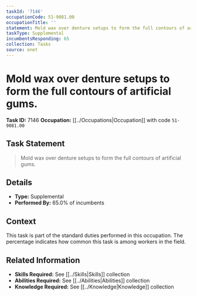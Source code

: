 ```yaml
---
taskId: '7146'
occupationCode: 51-9081.00
occupationTitle: ''
statement: Mold wax over denture setups to form the full contours of artificial gums.
taskType: Supplemental
incumbentsResponding: 65
collection: Tasks
source: onet
---
```

# Mold wax over denture setups to form the full contours of artificial gums.

**Task ID:** 7146
**Occupation:** [[../Occupations|Occupation]] with code `51-9081.00`

## Task Statement

> Mold wax over denture setups to form the full contours of artificial gums.

## Details

- **Type:** Supplemental
- **Performed By:** 65.0% of incumbents

## Context

This task is part of the standard duties performed in this occupation. The percentage indicates how common this task is among workers in the field.

## Related Information

- **Skills Required:** See [[../Skills|Skills]] collection
- **Abilities Required:** See [[../Abilities|Abilities]] collection
- **Knowledge Required:** See [[../Knowledge|Knowledge]] collection
